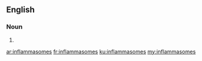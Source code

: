 ==English==

===Noun===
{{head|en|plural}}

# {{plural of|inflammasome|lang=en|nocat=1}}

[[ar:inflammasomes]]
[[fr:inflammasomes]]
[[ku:inflammasomes]]
[[my:inflammasomes]]